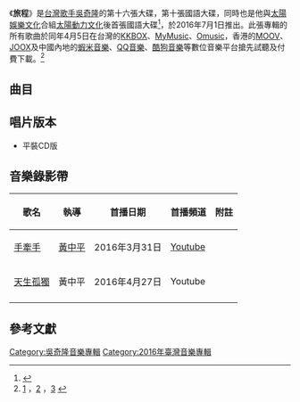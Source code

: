 
{{Album infobox | <!-- See Wikipedia:WikiProject_Albums -->
| Name        = 旅程
| Type        = [[專輯|專輯]]
| Artist      = [[吳奇隆|吳奇隆]]
| Cover       = 
| Released    = 2016年7月1日<ref name="5music">[https://www.5music.com.tw/CDList-C.asp?cdno=437435678810 吳奇隆 / 旅程 - 5music] {{Wayback|url=https://www.5music.com.tw/CDList-C.asp?cdno=437435678810 |date=20180205190418 }} 五大唱片. {{zh-tw}}</ref>
| Recorded    = 2014年-2016年
| Genre       = [[國語流行音樂|國語流行音樂]]
| Length      = 
| Label       = [[吳奇隆工作室|吳奇隆工作室]]/[[北京稻草熊影視|北京稻草熊影視]]（製作）<br>[[太陽動力文化|太陽動力文化]]（出品）<br>[[太陽娛樂文化|太陽娛樂文化]]（香港、台灣、中國發行）<br>[[禾廣娛樂|禾廣娛樂]]（台灣代理）<br>[[星娛樂|星娛樂]]（香港代理）<br>[[海蝶音樂|海蝶音樂]]（新加坡發行）<br>[[海螺音樂|海螺音樂]]（馬來西亞發行）
| Last album  = [[2003國語影音全紀錄|2003國語影音全紀錄]]<br>（2003年）
| This album  = '''旅程'''<br>（2016年）
| Next album  = [[異世界|異世界]]（2017）
}}

《'''旅程'''》是[[台灣|台灣]][[歌手|歌手]][[吳奇隆|吳奇隆]]的第十六張大碟，第十張國語大碟，同時也是他與[[太陽娛樂文化|太陽娛樂文化]]合組[[太陽動力文化|太陽動力文化]]後首張國語大碟<ref>{{Cite web |url=http://www.iwant-radio.com/showinformation.php?sisn=39294 |title=存档副本 |access-date=2018-02-05 |archive-date=2021-07-11 |archive-url=https://web.archive.org/web/20210711160908/http://www.iwant-radio.com/showinformation.php?sisn=39294 |dead-url=no }}</ref>，於2016年7月1日推出。此張專輯的所有歌曲於同年4月5日在台灣的[[KKBOX|KKBOX]]、[[MyMusic|MyMusic]]、[[Omusic|Omusic]]，香港的[[MOOV|MOOV]]、[[JOOX|JOOX]]及中國內地的[[蝦米音樂|蝦米音樂]]、[[QQ音樂|QQ音樂]]、[[酷狗音樂|酷狗音樂]]等數位音樂平台搶先試聽及付費下載。<ref>[https://ent.sina.cn/music/ygangtai/2016-06-21/detail-ifxtfrrf0767819.d.html?from=wap] {{Wayback|url=https://ent.sina.cn/music/ygangtai/2016-06-21/detail-ifxtfrrf0767819.d.html?from=wap |date=20210709185052 }}，[https://m.sohu.com/a/83521710_420839/?pvid=000115_3w_a] {{Wayback|url=https://m.sohu.com/a/83521710_420839/?pvid=000115_3w_a |date=20210709184407 }}，[http://ent.people.com.cn/n1/2016/0429/c81374-28315943.html] {{Wayback|url=http://ent.people.com.cn/n1/2016/0429/c81374-28315943.html |date=20210709183459 }}</ref>

==曲目==
{{tracklist
| headline     = 
| total_length = 41:23
| title_width  = 16%

| all_arranger = [[近藤昭雄|近藤昭雄]]（手牽手）、[[河野陽吾|河野陽吾]]（其他曲目）
| all_producer = [[陳秀男|陳秀男]]

| title1         = 天生孤獨
| music1         = [[潘攀|潘攀]]
| lyrics1        = [[黃中原|黃中原]]
| arranger1      = 
| producer1      = 
| longnote1      = 第二主打歌
| length1        = 4:05

| title2         = 為你唱首歌
| music2         = [[于剛|于剛]]
| lyrics2        = [[劉虞瑞|劉虞瑞]]
| arranger2      = 
| producer2      = 
| longnote2      = 
| length2        = 4:03

| title3         = 陌生的月光 
| music3         = 于剛
| lyrics3        = 劉虞瑞
| arranger3      = 
| producer3      = 
| longnote3      = 
| length3        = 4:01

| title4         = 覆水難收
| music4         = 于剛
| lyrics4        = 黃中原
| arranger4      = 
| producer4      = 
| longnote4      = 
| length4        = 4:06

| title5         = 不說再見
| music5         = 于剛
| lyrics5        = 劉虞瑞
| arranger5      = 
| producer5      =
| longnote5      = 
| length5        = 4:06

| title6         = 往事如煙
| music6         = 于剛
| lyrics6        = [[代岳東|代岳東]]
| arranger6      = 
| producer6      = 
| longnote6      = 
| length6        = 4:00

| title7         = 愛得不夠
| music7         = 潘攀
| lyrics7        = 黃中原
| arranger7      = 
| producer7      = 
| longnote7      = 
| length7        = 4:20

| title8         = 不悔
| music8         = 潘攀
| lyrics8        = 黃中原
| arranger8      = 
| producer8      = 
| longnote8      = 
| length8        = 4:33

| title9         = 旅程
| music9         = [[韋琪|韋琪]]
| lyrics9        = 黃中原
| arranger9      = 
| producer9      = 
| longnote9      = 
| length9        = 3:43

| title10        = 手牽手
| note10         = [[劉詩詩|劉詩詩]]合唱
| music10        = 潘攀
| lyrics10       = 黃中原
| arranger10     = 
| producer10     = 
| longnote10     = 第一主打歌<br>吳奇隆婚禮主題曲
| length10       = 4:31
}}


== 唱片版本 ==
*平裝CD版



==音樂錄影帶==
{| class="wikitable"
! 歌名 !! 執導 !! 首播日期 !! 首播頻道 !! 附註 
|-
|[https://www.youtube.com/watch?v=6hURYgd8dvo 手牽手] {{Wayback|url=https://www.youtube.com/watch?v=6hURYgd8dvo |date=20210626061131 }}||[[黃中平|黃中平]]||2016年3月31日||[[Youtube|Youtube]]||
|-
|[https://www.youtube.com/watch?v=znfCrdO8GHc 天生孤獨] {{Wayback|url=https://www.youtube.com/watch?v=znfCrdO8GHc |date=20210712222904 }}||黃中平||2016年4月27日||Youtube||
|-
|}

==參考文獻==
<references/>

{{吳奇隆}}
{{小虎隊 (台灣)}}
[[Category:吳奇隆音樂專輯|Category:吳奇隆音樂專輯]]
[[Category:2016年臺灣音樂專輯|Category:2016年臺灣音樂專輯]]